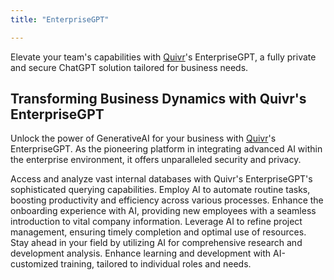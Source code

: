 ```yaml
---
title: "EnterpriseGPT"

---
```


Elevate your team's capabilities with [Quivr](https://quivr.app)'s EnterpriseGPT, a fully private and secure ChatGPT solution tailored for business needs.

## Transforming Business Dynamics with Quivr's EnterpriseGPT

Unlock the power of GenerativeAI for your business with [Quivr](https://quivr.app)'s EnterpriseGPT. As the pioneering platform in integrating advanced AI within the enterprise environment, it offers unparalleled security and privacy.

<CardGroup cols={3}>
    <Card title="Enhanced Internal Data Queries" icon="database">
        Access and analyze vast internal databases with Quivr's EnterpriseGPT's sophisticated querying capabilities.
    </Card>
    <Card title="Efficient Task Automation" icon="robot">
        Employ AI to automate routine tasks, boosting productivity and efficiency across various processes.
    </Card>
    <Card title="Streamlined HR Onboarding" icon="user">
        Enhance the onboarding experience with AI, providing new employees with a seamless introduction to vital company information.
    </Card>
    <Card title="AI-Driven Project Management" icon="list-check">
        Leverage AI to refine project management, ensuring timely completion and optimal use of resources.
    </Card>
    <Card title="Innovative R&D Insights" icon="book-open">
        Stay ahead in your field by utilizing AI for comprehensive research and development analysis.
    </Card>
    <Card title="Customized AI Training Programs" icon="book">
        Enhance learning and development with AI-customized training, tailored to individual roles and needs.
    </Card>
</CardGroup>

<Snippet file="commercial.mdx" />
